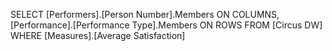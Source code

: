 SELECT 
    [Performers].[Person Number].Members ON COLUMNS,
    [Performance].[Performance Type].Members ON ROWS
FROM [Circus DW]
WHERE [Measures].[Average Satisfaction]
